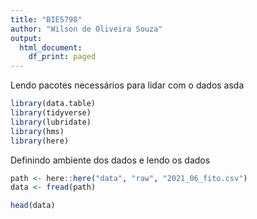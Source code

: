 ```yaml
---
title: "BIE5798"
author: "Wilson de Oliveira Souza"
output:
  html_document:
    df_print: paged
---
```


Lendo pacotes necessários para lidar com o dados
 asda
 
```r
library(data.table)
library(tidyverse)
library(lubridate)
library(hms)
library(here)
```

Definindo ambiente dos dados e lendo os dados

```r
path <- here::here("data", "raw", "2021_06_fito.csv")
data <- fread(path)

head(data)
```
